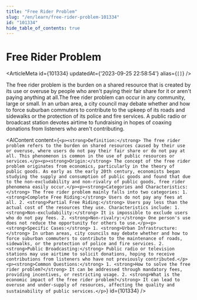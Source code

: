 ```yaml
---
title: "Free Rider Problem"
slug: "/en/learn/free-rider-problem-101334"
id: "101334"
hide_table_of_contents: true
---
```



# Free Rider Problem

<ArticleMeta id={101334} updatedAt={'2023-09-25 22:58:54'} alias={`[]`} />
<div className='border-solid border-b border-t-0 my-4 border-[var(--ifm-color-gray-300)]' />

The free rider problem is the burden on a shared resource that is created by its use or overuse by people who aren't paying their fair share for it or aren't paying anything at all.The free rider problem can occur in any community, large or small. In an urban area, a city council may debate whether and how to force suburban commuters to contribute to the upkeep of its roads and sidewalks or the protection of its police and fire services. A public radio or broadcast station devotes airtime to fundraising in hopes of coaxing donations from listeners who aren't contributing.

<AIContent content={`<p><strong>Definition:</strong> The free rider problem refers to the burden on shared resources caused by their use or overuse, where users do not pay their fair share or do not pay at all. This phenomenon is common in the use of public resources or services.</p><p><strong>Origin:</strong> The concept of the free rider problem originates from economics, particularly in the theory of public goods. As early as the early 20th century, economists began studying the supply and consumption of public goods and found that due to the non-excludability and non-rivalry of public goods, free rider phenomena easily occur.</p><p><strong>Categories and Characteristics:</strong> The free rider problem mainly falls into two categories: 1. <strong>Complete Free Riding:</strong> Users do not pay any fees at all. 2. <strong>Partial Free Riding:</strong> Users pay less than the actual cost of the resources they use. Characteristics include: 1. <strong>Non-excludability:</strong> It is impossible to exclude users who do not pay fees. 2. <strong>Non-rivalry:</strong> One person's use does not reduce the opportunity for others to use.</p><p><strong>Specific Cases:</strong> 1. <strong>Urban Infrastructure:</strong> In urban areas, city councils may debate whether and how to force suburban commuters to contribute to the maintenance of roads, sidewalks, or the protection of police and fire services. 2. <strong>Public Broadcasting:</strong> Public radio or television stations may use airtime to solicit donations, hoping to receive contributions from listeners who have not previously contributed.</p><p><strong>Common Questions:</strong> 1. <strong>How to solve the free rider problem?</strong> It can be addressed through mandatory fees, providing incentives, or restricting usage. 2. <strong>What is the economic impact of the free rider problem?</strong> It can lead to overuse and under-supply of resources, affecting the quality and sustainability of public services.</p>`} id={101334} />
